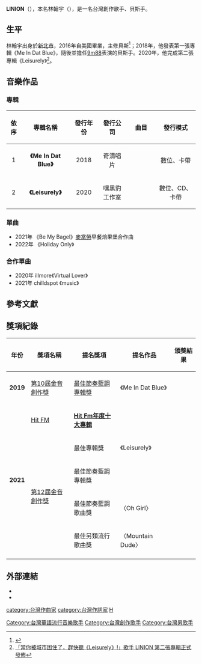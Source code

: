 {{BLPsources|time=2020-10-10T16:36:07+00:00}}
{{藝人
| 姓名 = 林翰宇
| 英文名 = LINION
| 類型 = 男歌手
| 圖片 = 
| 圖片尺寸 = 
| 圖片簡介 = 
| 國籍 = {{ROC}} ([[台灣|台灣]])
| 出生日期 = {{birth date and age|1997|2|11}}
| 出生地點 = {{TWN}}[[新北市|新北市]]
| 職業 = 音樂創作者
| 活躍年代 = 2018年至今
| 語言 = 
| 教育程度 = 
| 音樂類型 = [[節奏藍調|R&B]]、{{link-en|新靈魂樂|Neo soul}}|
}}

'''LINION'''（{{bd|1997年|2月11日}}），本名林翰宇（{{lang|en|'''Lin Han-Yu'''}}），是一名台灣創作歌手、貝斯手。

== 生平 ==
林翰宇出身於[[新北市|新北市]]，2016年自美國{{link-en|MI音樂學院|Https://en.wikipedia.org/wiki/Musicians Institute}}畢業，主修貝斯<ref>{{Cite web |url=https://streetvoice.com/linion_linion/about/ |title=Street Voice: LINION |accessdate=2020-10-10 |archive-date=2020-10-30 |archive-url=https://web.archive.org/web/20201030011254/https://streetvoice.com/linion_linion/about/ |dead-url=no }}</ref>；2018年，他發表第一張專輯《Me In Dat Blue》，隨後並擔任[[9m88|9m88]]表演的貝斯手。2020年，他完成第二張專輯《Leisurely》<ref>[https://keedan.com/track/2020/09/23/linion-leisurely-new-album/?fbclid=IwAR1b23IxE1iQ4BV3bbR9Gr-KK-wAQIHoer_4jktUFXWoLMxR4UBxplpubvc 「當你被城市困住了，趕快聽《Leisurely》!」歌手 LINION 第二張專輯正式發佈]</ref>。

== 音樂作品 ==
=== 專輯 ===
{| class="wikitable"
!align="center" width="45px"| 依序
!align="center" width="200px"|專輯名稱
!align="center" width="110px"|發行年份
!align="center" width="200px"|發行公司
!align="center" width="200px"|曲目
!align="center" width="250px"|發行模式
|-
|align="center"| 1
|align="center"|'''《Me In Dat Blue》'''
|align="center"|2018
|align="center"|奇清唱片
|align="center" style="font-size: 80%;"|
{{hidden|曲目|
#Stay There
#Chase You feat. Kyoichiro Ishiyama & Theo Lee
#Water Roof feat. Hans Tasi
#If Una is A Cat
#Room 335
#Can't Find
#中正沒園}}
|align="Left"|數位、卡帶
|-
|align="center"| 2
|align="center"|'''《Leisurely》'''
|align="center"|2020
|align="center"|嘿黑豹工作室
|align="center" style="font-size: 80%;"|
{{hidden|曲目|
#Intro (LINION is not Linion)
#Oh Girl
#99
#Her
#JOMO
#Cocoon feat.鄭敬儒(from [[Deca_Joins|deca joins]])
#想不起你的名字
#Day Off feat.[[陳嫺靜|陳嫺靜]]
#Mountain Dude feat.雷擎
#Puppy
#Blue Dream}}
|align="Left"|數位、CD、卡帶
|}
=== 單曲 ===

* 2021年 《Be My Bagel》[[麦当劳|麥當勞]]早餐焙果堡合作曲
* 2022年 《Holiday Only》

=== 合作單曲 ===

* 2020年 illmore《Virtual Lover》
* 2021年 chilldspot 《music》

== 參考文獻 ==
<references />

== 獎項紀錄 ==
{| class="wikitable"
!年份
!獎項名稱
!提名獎項
!
提名作品
!頒獎結果
|-
| rowspan="1" |'''2019'''
|[[第10屆金音創作獎|第10屆金音創作獎]]
| [[最佳節奏藍調專輯獎|最佳節奏藍調專輯獎]]
| rowspan="1" |《Me In Dat Blue》
| {{nom}}
|-
| rowspan="5" |'''2021'''
|[[Hit_FM|Hit FM]]
| [[Hit_FM年度十大專輯|'''Hit Fm年度十大專輯''']]
| rowspan="3" |《Leisurely》
| {{won}}
|-
| rowspan="4" |[[第12屆金音創作獎|第12屆金音創作獎]]
| 最佳專輯獎
| {{nom}}
|-
| 最佳節奏藍調專輯獎
| {{won}}
|-
| 最佳節奏藍調歌曲獎
|〈Oh Girl〉
| {{nom}}
|-
| 最佳另類流行歌曲獎
|〈Mountain Dude〉
| {{nom}}
|-
|}

== 外部連結 ==
*{{Facebook|linionlinion}}
*{{instagram|linion_linion}}

[[Category:台灣華語流行音樂歌手|Category:台灣華語流行音樂歌手]]
[[Category:台灣創作歌手|Category:台灣創作歌手]]
[[Category:台灣男歌手|Category:台灣男歌手]]
[[category:台灣作曲家|category:台灣作曲家]]
[[category:台灣作詞家|category:台灣作詞家]]
[[category:林姓|H]]